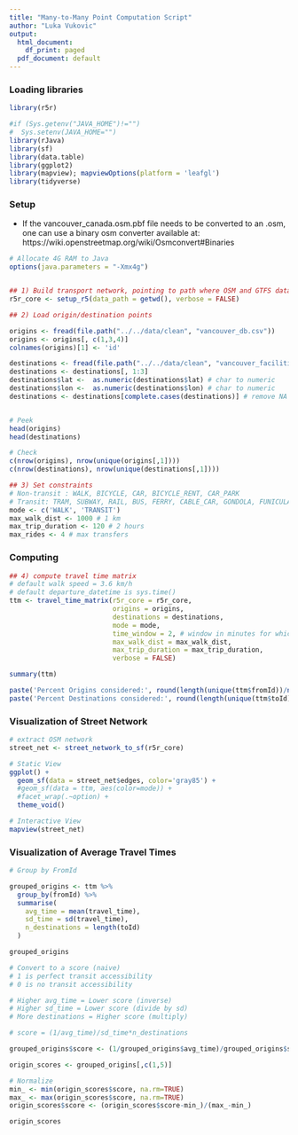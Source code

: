 ```yaml
---
title: "Many-to-Many Point Computation Script"
author: "Luka Vukovic"
output:
  html_document:
    df_print: paged
  pdf_document: default
---
```


### Loading libraries
```r

library(r5r)

#if (Sys.getenv("JAVA_HOME")!="")
#  Sys.setenv(JAVA_HOME="")
library(rJava)
library(sf)
library(data.table)
library(ggplot2)
library(mapview); mapviewOptions(platform = 'leafgl')
library(tidyverse)

```

### Setup

- If the vancouver_canada.osm.pbf file needs to be converted to an .osm, one can use a binary osm converter available at: https://wiki.openstreetmap.org/wiki/Osmconvert#Binaries

```r
# Allocate 4G RAM to Java
options(java.parameters = "-Xmx4g")


## 1) Build transport network, pointing to path where OSM and GTFS data are located
r5r_core <- setup_r5(data_path = getwd(), verbose = FALSE)
```

```r
## 2) Load origin/destination points

origins <- fread(file.path("../../data/clean", "vancouver_db.csv"))
origins <- origins[, c(1,3,4)]
colnames(origins)[1] <- 'id'

destinations <- fread(file.path("../../data/clean", "vancouver_facilities_2.csv"))
destinations <- destinations[, 1:3]
destinations$lat <-  as.numeric(destinations$lat) # char to numeric
destinations$lon <-  as.numeric(destinations$lon) # char to numeric
destinations <- destinations[complete.cases(destinations)] # remove NA rows


# Peek
head(origins)
head(destinations)

# Check
c(nrow(origins), nrow(unique(origins[,1])))
c(nrow(destinations), nrow(unique(destinations[,1])))
```


```r
## 3) Set constraints
# Non-transit : WALK, BICYCLE, CAR, BICYCLE_RENT, CAR_PARK
# Transit: TRAM, SUBWAY, RAIL, BUS, FERRY, CABLE_CAR, GONDOLA, FUNICULAR
mode <- c('WALK', 'TRANSIT')
max_walk_dist <- 1000 # 1 km
max_trip_duration <- 120 # 2 hours
max_rides <- 4 # max transfers

```



### Computing
```r
## 4) compute travel time matrix
# default walk speed = 3.6 km/h
# default departure_datetime is sys.time()
ttm <- travel_time_matrix(r5r_core = r5r_core,
                          origins = origins,
                          destinations = destinations,
                          mode = mode,
                          time_window = 2, # window in minutes for which r5r will calculate multiple travel time matrices departing each minute
                          max_walk_dist = max_walk_dist,
                          max_trip_duration = max_trip_duration,
                          verbose = FALSE)

```


```r
summary(ttm)
```


```r

paste('Percent Origins considered:', round(length(unique(ttm$fromId))/nrow(origins) *100, 2), '%')
paste('Percent Destinations considered:', round(length(unique(ttm$toId))/nrow(destinations) *100, 2), '%')

```

### Visualization of Street Network
```r
# extract OSM network
street_net <- street_network_to_sf(r5r_core)
```

```r
# Static View
ggplot() +
  geom_sf(data = street_net$edges, color='gray85') +
  #geom_sf(data = ttm, aes(color=mode)) +
  #facet_wrap(.~option) + 
  theme_void()
```

```r
# Interactive View
mapview(street_net)
```


### Visualization of Average Travel Times
```r
# Group by FromId

grouped_origins <- ttm %>% 
  group_by(fromId) %>%
  summarise(
    avg_time = mean(travel_time),
    sd_time = sd(travel_time),
    n_destinations = length(toId)
  )

grouped_origins

```

```r
# Convert to a score (naive)
# 1 is perfect transit accessibility
# 0 is no transit accessibility

# Higher avg_time = Lower score (inverse)
# Higher sd_time = Lower score (divide by sd)
# More destinations = Higher score (multiply)

# score = (1/avg_time)/sd_time*n_destinations

grouped_origins$score <- (1/grouped_origins$avg_time)/grouped_origins$sd_time * grouped_origins$n_destinations

origin_scores <- grouped_origins[,c(1,5)]

# Normalize
min_ <- min(origin_scores$score, na.rm=TRUE)
max_ <- max(origin_scores$score, na.rm=TRUE)
origin_scores$score <- (origin_scores$score-min_)/(max_-min_)

origin_scores
```

```r

```



